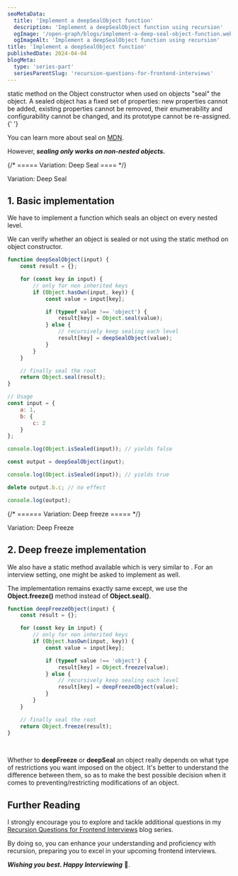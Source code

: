 ```yaml
---
seoMetaData:
  title: 'Implement a deepSealObject function'
  description: 'Implement a deepSealObject function using recursion'
  ogImage: '/open-graph/blogs/implement-a-deep-seal-object-function.webp'
  ogImageAlt: 'Implement a deepSealObject function using recursion'
title: 'Implement a deepSealObject function'
publishedDate: 2024-04-04
blogMeta:
  type: 'series-part'
  seriesParentSlug: 'recursion-questions-for-frontend-interviews'
---
```


<InlineCode code="Object.seal()" /> static method on the Object constructor when used on objects "seal" the object. A sealed
object has a fixed set of properties: new properties cannot be added, existing properties cannot be removed, their enumerability
and configurability cannot be changed, and its prototype cannot be re-assigned.{' '}

You can learn more about seal on [MDN](https://developer.mozilla.org/en-US/docs/Web/JavaScript/Reference/Global_Objects/Object/seal 'Visit MDN to learn more about Object.seal()').

However, **_sealing only works on non-nested objects._**

{/* ===== Variation: Deep Seal ==== */}

<section>
<SubHeading>Variation: Deep Seal</SubHeading>

## 1. Basic implementation

We have to implement a <InlineCode code="deepSealObject" /> function which seals an object on every nested level.

We can verify whether an object is sealed or not using the <InlineCode code="Object.isSealed()" /> static method on object constructor.

```js title="./src/deepSealObject.js"
function deepSealObject(input) {
	const result = {};

	for (const key in input) {
		// only for non inherited keys
		if (Object.hasOwn(input, key)) {
			const value = input[key];

			if (typeof value !== 'object') {
				result[key] = Object.seal(value);
			} else {
				// recursively keep sealing each level
				result[key] = deepSealObject(value);
			}
		}
	}

	// finally seal the root
	return Object.seal(result);
}

// Usage
const input = {
	a: 1,
	b: {
		c: 2
	}
};

console.log(Object.isSealed(input)); // yields false

const output = deepSealObject(input);

console.log(Object.isSealed(input)); // yields true

delete output.b.c; // no effect

console.log(output);
```

</section>

{/* ====== Variation: Deep freeze ===== */}

<section>

<SubHeading>Variation: Deep Freeze</SubHeading>

## 2. Deep freeze implementation

We also have a <InlineCode code="Object.freeze()"/> static method available which is very similar to <InlineCode code="Object.seal()"/>. For an interview setting, one might be asked to implement <InlineCode code="deepFreezeObject"/> as well.

The implementation remains exactly same except, we use the **Object.freeze()** method instead of **Object.seal()**.

```js title="./src/deepFreezeObject.js" ins={10,13, 19}
function deepFreezeObject(input) {
	const result = {};

	for (const key in input) {
		// only for non inherited keys
		if (Object.hasOwn(input, key)) {
			const value = input[key];

			if (typeof value !== 'object') {
				result[key] = Object.freeze(value);
			} else {
				// recursively keep sealing each level
				result[key] = deepFreezeObject(value);
			}
		}
	}

	// finally seal the root
	return Object.freeze(result);
}
```

</section>

<br />

Whether to **deepFreeze** or **deepSeal** an object really depends on what type of restrictions you want imposed on the object.
It's better to understand the difference between them, so as to make the best possible decision when it comes to preventing/restricting
modifications of an object.

## Further Reading

I strongly encourage you to explore and tackle additional questions in my [Recursion Questions for Frontend Interviews](/blog/recursion-questions-for-frontend-interviews/ 'Find more question on recursion in the recursion questions for frontend interviews blog series') blog series.

By doing so, you can enhance your understanding and proficiency with recursion, preparing you to excel in your upcoming frontend interviews.

**_Wishing you best. Happy Interviewing_** 🫡.
